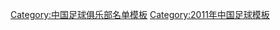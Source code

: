 {{Football squad with groups
|name=2011年中超分类名单陕西
|bgcolor=#F8F8F8
|bordercolor=#808080
|textcolor=#202020
|title=[[陕西宝荣浐灞足球俱乐部|<span style="color:#202020">陕西宝荣浐灞</span>]] — [[2011年中国足球超级联赛|<span style="color:#202020">2011年</span>]][[中国足球超级联赛|<span style="color:#202020">中超联赛</span>]]第 9 名
|group1=全年参赛球员
|list1=<div>
{{Football squad2 player|no=1|name=[[沈俊]]}}
{{Football squad2 player|no=2|name={{flagicon|SRB}} [[米路斯·巴查历卡|巴哈利卡]]}}
{{Football squad2 player|no=3|name=[[張成林]]}}
{{Football squad2 player|no=4|name={{flagicon|ITA}} [[法比奧·費尔马尼|菲尔马尼]]}}
{{Football squad2 player|no=5|name=[[万厚良]]}}
{{Football squad2 player|no=6|name={{flagicon|AUS}} [[迪诺·久比奇|久比奇]]}}
{{Football squad2 player|no=7|name=[[赵旭日]]}}
{{Football squad2 player|no=8|name=[[李春郁]]}}
{{Football squad2 player|no=10|name={{flagicon|BRA}} [[威尔森·罗德里格斯·丰塞卡|威爾森]]}}
{{Football squad2 player|no=12|name=[[张烈 (足球运动员)|张烈]]}}
{{Football squad2 player|no=13|name=[[王尔卓]]}}
{{Football squad2 player|no=14|name=[[李晨光]]}}
{{Football squad2 player|no=15|name=[[陳杰 (足球運動員)|陳杰]]}}
{{Football squad2 player|no=16|name=[[张成祥]]}}
{{Football squad2 player|no=17|name=[[孙继海]]}}
{{Football squad2 player|no=19|name=[[徐擎]]}}
{{Football squad2 player|no=20|name=[[朱家伟 (足球运动员)|朱家伟]]}}
{{Football squad2 player|no=21|name=[[于海 (足球运动员)|于海]]}}
{{Football squad2 player|no=22|name=[[盛鹏]]}}
{{Football squad2 player|no=25|name=[[李凯]]}}
{{Football squad2 player|no=27|name=[[曲波 (足球运动员)|曲波]]}}
{{Football squad2 player|no=28|name=[[韩伟辰]]}}
{{Football squad2 player|no=30|name=[[刘清 (足球运动员)|刘清]]}}
{{Football squad2 player|no=31|name=[[饶伟辉]]}}
</div>
|group2=夏季转入球员
|list2=<div>
{{Football squad2 player|no=11|name={{flagicon|SCO}} [[:en:Derek Riordan|里奥丹]]}}
{{Football squad2 player|no=29|name=[[张可]]}}
{{Football squad2 player|no=34|name=[[廖林琨]]}}
{{Football squad2 player|no=35|name=[[郭胜 (足球运动员)|郭胜]]}}
{{Football squad2 player|no=36|name=[[徐祥 (足球运动员)|徐祥]]}}
{{Football squad2 player|no=37|name=[[郑波 (足球运动员)|郑波]]}}
{{Football squad2 player|no=38|name=[[刘仕煜]]}}
{{Football squad2 player|no=39|name=[[井国栋]]}}
</div>
|group3=夏季转出球员
|list3=<div>
{{Football squad2 player|no=9|name={{flagicon|SVK}} [[托馬斯·奧拉維茨|奧拉維茨]]}}
{{Football squad2 player|no=33|name=[[毛剑卿]]}}
</div>
|group4=主教练
|list4={{flagicon|SRB}} [[米洛拉德·科萨诺维奇|科萨诺维奇]]<small> (至第 17 輪) </small>；{{flagicon|SRB}} [[斯洛博丹·桑特拉奇|桑特拉奇]]<small> (至第 24 輪) </small>；[[高洪波 (足球运动员)|高洪波]]
}}
<noinclude>
{{DEFAULTSORT:Shaanxi Zhongjian Chanba F.C. Squad 2011}}
[[Category:中国足球俱乐部名单模板]]
[[Category:2011年中国足球模板]]
</noinclude>